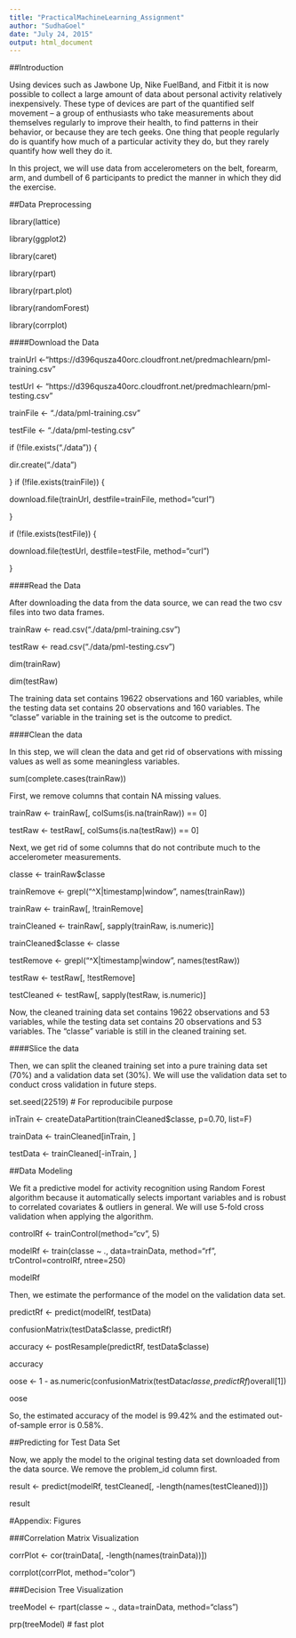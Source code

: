 ```yaml
---
title: "PracticalMachineLearning_Assignment"
author: "SudhaGoel"
date: "July 24, 2015"
output: html_document
---
```

##Introduction

Using devices such as Jawbone Up, Nike FuelBand, and Fitbit it is now possible to collect a large amount of data about personal activity relatively inexpensively. These type of devices are part of the quantified self movement – a group of enthusiasts who take measurements about themselves regularly to improve their health, to find patterns in their behavior, or because they are tech geeks. One thing that people regularly do is quantify how much of a particular activity they do, but they rarely quantify how well they do it.

In this project, we will use data from accelerometers on the belt, forearm, arm, and dumbell of 6 participants to predict the manner in which they did the exercise.

##Data Preprocessing

library(lattice)

library(ggplot2)

library(caret)

library(rpart)

library(rpart.plot)

library(randomForest)

library(corrplot)

####Download the Data

trainUrl <-"https://d396qusza40orc.cloudfront.net/predmachlearn/pml-training.csv"

testUrl <- "https://d396qusza40orc.cloudfront.net/predmachlearn/pml-testing.csv"

trainFile <- "./data/pml-training.csv"

testFile  <- "./data/pml-testing.csv"

if (!file.exists("./data")) {

  dir.create("./data")
  
}
if (!file.exists(trainFile)) {

  download.file(trainUrl, destfile=trainFile, method="curl")
  
}

if (!file.exists(testFile)) { 

  download.file(testUrl, destfile=testFile, method="curl")
  
}

####Read the Data

After downloading the data from the data source, we can read the two csv files into two data frames.

trainRaw <- read.csv("./data/pml-training.csv")

testRaw <- read.csv("./data/pml-testing.csv") 

dim(trainRaw)

dim(testRaw)

The training data set contains 19622 observations and 160 variables, while the testing data set contains 20 observations and 160 variables. The "classe" variable in the training set is the outcome to predict.

####Clean the data

In this step, we will clean the data and get rid of observations with missing values as well as some meaningless variables.

sum(complete.cases(trainRaw))

First, we remove columns that contain NA missing values.

trainRaw <- trainRaw[, colSums(is.na(trainRaw)) == 0] 

testRaw <- testRaw[, colSums(is.na(testRaw)) == 0] 

Next, we get rid of some columns that do not contribute much to the accelerometer measurements.

classe <- trainRaw$classe 

trainRemove <- grepl("^X|timestamp|window", names(trainRaw))

trainRaw <- trainRaw[, !trainRemove]

trainCleaned <- trainRaw[, sapply(trainRaw, is.numeric)]

trainCleaned$classe <- classe

testRemove <- grepl("^X|timestamp|window", names(testRaw))

testRaw <- testRaw[, !testRemove]

testCleaned <- testRaw[, sapply(testRaw, is.numeric)]

Now, the cleaned training data set contains 19622 observations and 53 variables, while the testing data set contains 20 observations and 53 variables. The "classe" variable is still in the cleaned training set.

####Slice the data

Then, we can split the cleaned training set into a pure training data set (70%) and a validation data set (30%). We will use the validation data set to conduct cross validation in future steps.

set.seed(22519) # For reproducibile purpose

inTrain <- createDataPartition(trainCleaned$classe, p=0.70, list=F)

trainData <- trainCleaned[inTrain, ]

testData <- trainCleaned[-inTrain, ]

##Data Modeling

We fit a predictive model for activity recognition using Random Forest algorithm because it automatically selects important variables and is robust to correlated covariates & outliers in general. We will use 5-fold cross validation when applying the algorithm.

controlRf <- trainControl(method="cv", 5)

modelRf <- train(classe ~ ., data=trainData, method="rf", trControl=controlRf, ntree=250)

modelRf

Then, we estimate the performance of the model on the validation data set.

predictRf <- predict(modelRf, testData)

confusionMatrix(testData$classe, predictRf)

accuracy <- postResample(predictRf, testData$classe)

accuracy


oose <- 1 - as.numeric(confusionMatrix(testData$classe, predictRf)$overall[1])

oose

So, the estimated accuracy of the model is 99.42% and the estimated out-of-sample error is 0.58%.

##Predicting for Test Data Set

Now, we apply the model to the original testing data set downloaded from the data source. We remove the problem_id column first.

result <- predict(modelRf, testCleaned[, -length(names(testCleaned))])

result


#Appendix: Figures

###Correlation Matrix Visualization

corrPlot <- cor(trainData[, -length(names(trainData))])

corrplot(corrPlot, method="color")

###Decision Tree Visualization

treeModel <- rpart(classe ~ ., data=trainData, method="class")

prp(treeModel) # fast plot
